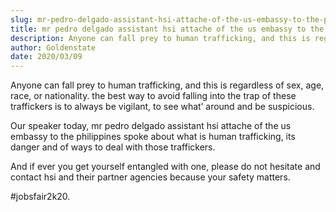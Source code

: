 ```yaml
---
slug: mr-pedro-delgado-assistant-hsi-attache-of-the-us-embassy-to-the-philippines-spoke-about-what-is-human-trafficking
title: mr pedro delgado assistant hsi attache of the us embassy to the philippines spoke about what is human trafficking
description: Anyone can fall prey to human trafficking, and this is regardless of sex, age, race,...
author: Goldenstate
date: 2020/03/09
---
```


Anyone can fall prey to human trafficking, and this is regardless of sex, age, race, or nationality. the best way to avoid falling into the trap of these traffickers is to always be vigilant, to see what’ around and be suspicious.

Our speaker today, mr pedro delgado assistant hsi attache of the us embassy to the philippines spoke about what is human trafficking, its danger and of ways to deal with those traffickers.

And if ever you get yourself entangled with one, please do not hesitate and contact hsi and their partner agencies because your safety matters.

#jobsfair2k20.